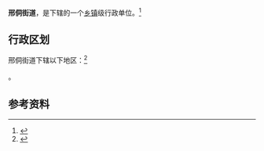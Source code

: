 {{中国乡级行政区|37/14/24/001/000}}

'''邢侗街道'''，是{{PRC admin/fullname|37/14/24/001/000|3}}下辖的一个[[乡镇|乡镇]]级行政单位。<ref>{{PRC admin/ref sgc|{{PRC admin/parent|37/14/24/001/000}}}}</ref>

== 行政区划 ==

邢侗街道下辖以下地区：<ref>{{PRC admin/ref sgc|37/14/24/001/000}}</ref>

{{PRC admin/children|37/14/24/001/000}}。

== 参考资料 ==

{{reflist}}

{{行政区划小作品}}
{{PRC admin/navcat|37/14/24/001/000}}